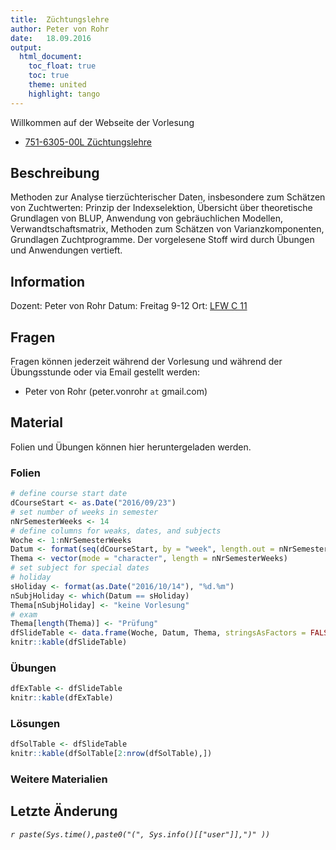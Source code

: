 ```yaml
---
title:  Züchtungslehre
author: Peter von Rohr
date:   18.09.2016
output: 
  html_document:
    toc_float: true
    toc: true
    theme: united
    highlight: tango
---
```


Willkommen auf der Webseite der Vorlesung  

- [751-6305-00L 	Züchtungslehre](http://www.vvz.ethz.ch/Vorlesungsverzeichnis/lerneinheitPre.do?lerneinheitId=109011&semkez=2016W&lang=de)


## Beschreibung
Methoden zur Analyse tierzüchterischer Daten, insbesondere zum Schätzen von Zuchtwerten: Prinzip der Indexselektion, Übersicht über theoretische Grundlagen von BLUP, Anwendung von gebräuchlichen Modellen, Verwandtschaftsmatrix, Methoden zum Schätzen von Varianzkomponenten, Grundlagen Zuchtprogramme. Der vorgelesene Stoff wird durch Übungen und Anwendungen vertieft.


## Information
Dozent: Peter von Rohr
Datum: Freitag 9-12
Ort: [LFW C 11](http://www.mapsearch.ethz.ch/map/map.do?gebaeudeMap=LFW&lang=en)


## Fragen
Fragen können jederzeit während der Vorlesung und während der Übungsstunde oder via Email gestellt werden: 

- Peter von Rohr (peter.vonrohr `at` gmail.com)


## Material
Folien und Übungen können hier heruntergeladen werden. 

### Folien
```r
# define course start date
dCourseStart <- as.Date("2016/09/23")
# set number of weeks in semester
nNrSemesterWeeks <- 14
# define columns for weaks, dates, and subjects
Woche <- 1:nNrSemesterWeeks
Datum <- format(seq(dCourseStart, by = "week", length.out = nNrSemesterWeeks), "%d.%m")
Thema <- vector(mode = "character", length = nNrSemesterWeeks)
# set subject for special dates
# holiday
sHoliday <- format(as.Date("2016/10/14"), "%d.%m")
nSubjHoliday <- which(Datum == sHoliday)
Thema[nSubjHoliday] <- "keine Vorlesung"
# exam
Thema[length(Thema)] <- "Prüfung"
dfSlideTable <- data.frame(Woche, Datum, Thema, stringsAsFactors = FALSE)
knitr::kable(dfSlideTable)
```


### Übungen
```r
dfExTable <- dfSlideTable
knitr::kable(dfExTable)
```


### Lösungen
```r
dfSolTable <- dfSlideTable
knitr::kable(dfSolTable[2:nrow(dfSolTable),])
```

### Weitere Materialien


## Letzte Änderung
_`r paste(Sys.time(),paste0("(", Sys.info()[["user"]],")" ))`_


